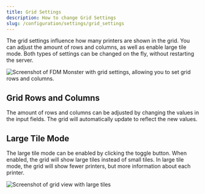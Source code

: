 ```yaml
---
title: Grid Settings
description: How to change Grid Settings
slug: /configuration/settings/grid_settings
---
```


The grid settings influence how many printers are shown in the grid.
You can adjust the amount of rows and columns, as well as enable large tile mode.
Both types of settings can be changed on the fly, without restarting the server.

![Screenshot of FDM Monster with grid settings, allowing you to set grid rows and columns.](../../images/grid_settings.png)

## Grid Rows and Columns

The amount of rows and columns can be adjusted by changing the values in the input fields.
The grid will automatically update to reflect the new values.

## Large Tile Mode

The large tile mode can be enabled by clicking the toggle button.
When enabled, the grid will show large tiles instead of small tiles.
In large tile mode, the grid will show fewer printers, but more information about each printer.

![Screenshot of grid view with large tiles](../../images/grid_settings_largetilemode.png)
